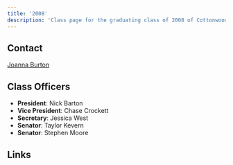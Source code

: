 ```yaml
---
title: '2008'
description: 'Class page for the graduating class of 2008 of Cottonwood High School.'
---
```


## Contact

[Joanna Burton](mailto:j_felger@hotmail.com)

## Class Officers

- **President**: Nick Barton
- **Vice President**: Chase Crockett
- **Secretary**: Jessica West
- **Senator**: Taylor Kevern
- **Senator**: Stephen Moore

## Links


<CardGrid>
  <LinkCard
    title="Class of '08 Facebook"
    href="https://www.facebook.com/groups/108576863181689"
  />
</CardGrid>
